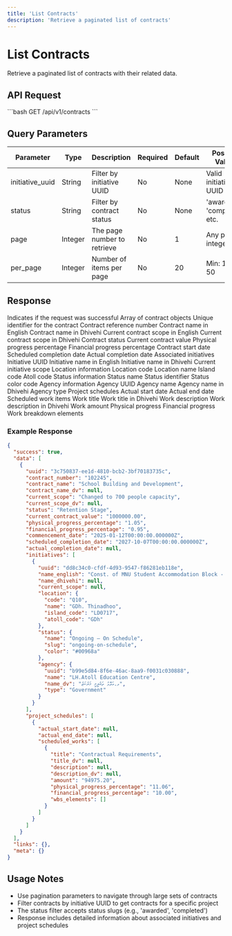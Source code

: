 ```yaml
---
title: 'List Contracts'
description: 'Retrieve a paginated list of contracts'
---
```


# List Contracts

Retrieve a paginated list of contracts with their related data.

## API Request

<Card title="GET All Contracts" icon="file-contract">
  ```bash
  GET /api/v1/contracts
  ```
</Card>

## Query Parameters

| Parameter | Type | Description | Required | Default | Possible Values |
|-----------|------|-------------|----------|---------|-----------------|
| initiative_uuid | String | Filter by initiative UUID | No | None | Valid initiative UUID |
| status | String | Filter by contract status | No | None | 'awarded', 'completed', etc. |
| page | Integer | The page number to retrieve | No | 1 | Any positive integer |
| per_page | Integer | Number of items per page | No | 20 | Min: 1, Max: 50 |

## Response

<ResponseField name="success" type="boolean">
  Indicates if the request was successful
</ResponseField>

<ResponseField name="data" type="array">
  Array of contract objects
  <Expandable title="Properties">
    <ResponseField name="uuid" type="string">
      Unique identifier for the contract
    </ResponseField>
    <ResponseField name="contract_number" type="string">
      Contract reference number
    </ResponseField>
    <ResponseField name="contract_name" type="string">
      Contract name in English
    </ResponseField>
    <ResponseField name="contract_name_dv" type="string">
      Contract name in Dhivehi
    </ResponseField>
    <ResponseField name="current_scope" type="string">
      Current contract scope in English
    </ResponseField>
    <ResponseField name="current_scope_dv" type="string">
      Current contract scope in Dhivehi
    </ResponseField>
    <ResponseField name="status" type="string">
      Contract status
    </ResponseField>
    <ResponseField name="current_contract_value" type="string">
      Current contract value
    </ResponseField>
    <ResponseField name="physical_progress_percentage" type="string">
      Physical progress percentage
    </ResponseField>
    <ResponseField name="financial_progress_percentage" type="string">
      Financial progress percentage
    </ResponseField>
    <ResponseField name="commencement_date" type="string">
      Contract start date
    </ResponseField>
    <ResponseField name="scheduled_completion_date" type="string">
      Scheduled completion date
    </ResponseField>
    <ResponseField name="actual_completion_date" type="string">
      Actual completion date
    </ResponseField>
    <ResponseField name="initiatives" type="array">
      Associated initiatives
      <Expandable title="Properties">
        <ResponseField name="uuid" type="string">Initiative UUID</ResponseField>
        <ResponseField name="name_english" type="string">Initiative name in English</ResponseField>
        <ResponseField name="name_dhivehi" type="string">Initiative name in Dhivehi</ResponseField>
        <ResponseField name="current_scope" type="string">Current initiative scope</ResponseField>
        <ResponseField name="location" type="object">
          Location information
          <Expandable title="Properties">
            <ResponseField name="code" type="string">Location code</ResponseField>
            <ResponseField name="name" type="string">Location name</ResponseField>
            <ResponseField name="island_code" type="string">Island code</ResponseField>
            <ResponseField name="atoll_code" type="string">Atoll code</ResponseField>
          </Expandable>
        </ResponseField>
        <ResponseField name="status" type="object">
          Status information
          <Expandable title="Properties">
            <ResponseField name="name" type="string">Status name</ResponseField>
            <ResponseField name="slug" type="string">Status identifier</ResponseField>
            <ResponseField name="color" type="string">Status color code</ResponseField>
          </Expandable>
        </ResponseField>
        <ResponseField name="agency" type="object">
          Agency information
          <Expandable title="Properties">
            <ResponseField name="uuid" type="string">Agency UUID</ResponseField>
            <ResponseField name="name" type="string">Agency name</ResponseField>
            <ResponseField name="name_dv" type="string">Agency name in Dhivehi</ResponseField>
            <ResponseField name="type" type="string">Agency type</ResponseField>
          </Expandable>
        </ResponseField>
      </Expandable>
    </ResponseField>
    <ResponseField name="project_schedules" type="array">
      Project schedules
      <Expandable title="Properties">
        <ResponseField name="actual_start_date" type="string">Actual start date</ResponseField>
        <ResponseField name="actual_end_date" type="string">Actual end date</ResponseField>
        <ResponseField name="scheduled_works" type="array">
          Scheduled work items
          <Expandable title="Properties">
            <ResponseField name="title" type="string">Work title</ResponseField>
            <ResponseField name="title_dv" type="string">Work title in Dhivehi</ResponseField>
            <ResponseField name="description" type="string">Work description</ResponseField>
            <ResponseField name="description_dv" type="string">Work description in Dhivehi</ResponseField>
            <ResponseField name="amount" type="string">Work amount</ResponseField>
            <ResponseField name="physical_progress_percentage" type="string">Physical progress</ResponseField>
            <ResponseField name="financial_progress_percentage" type="string">Financial progress</ResponseField>
            <ResponseField name="wbs_elements" type="array">Work breakdown elements</ResponseField>
          </Expandable>
        </ResponseField>
      </Expandable>
    </ResponseField>
  </Expandable>
</ResponseField>

### Example Response

```json
{
  "success": true,
  "data": [
    {
      "uuid": "3c750837-ee1d-4810-bcb2-3bf70183735c",
      "contract_number": "102245",
      "contract_name": "School Building and Development",
      "contract_name_dv": null,
      "current_scope": "Changed to 700 people capacity",
      "current_scope_dv": null,
      "status": "Retention Stage",
      "current_contract_value": "1000000.00",
      "physical_progress_percentage": "1.05",
      "financial_progress_percentage": "0.95",
      "commencement_date": "2025-01-12T00:00:00.000000Z",
      "scheduled_completion_date": "2027-10-07T00:00:00.000000Z",
      "actual_completion_date": null,
      "initiatives": [
        {
          "uuid": "dd8c34c0-cfdf-4d93-9547-f86281eb118e",
          "name_english": "Const. of MNU Student Accommodation Block - GDh.Thinadhoo",
          "name_dhivehi": null,
          "current_scope": null,
          "location": {
            "code": "Q10",
            "name": "GDh. Thinadhoo",
            "island_code": "LD0717",
            "atoll_code": "GDh"
          },
          "status": {
            "name": "Ongoing – On Schedule",
            "slug": "ongoing-on-schedule",
            "color": "#00968a"
          },
          "agency": {
            "uuid": "b99e5d84-8f6e-46ac-8aa9-f0031c030888",
            "name": "LH.Atoll Education Centre",
            "name_dv": "ޅ.އަތޮޅު ތަޢުލީމީ މަރުކަޒު",
            "type": "Government"
          }
        }
      ],
      "project_schedules": [
        {
          "actual_start_date": null,
          "actual_end_date": null,
          "scheduled_works": [
            {
              "title": "Contractual Requirements",
              "title_dv": null,
              "description": null,
              "description_dv": null,
              "amount": "94975.20",
              "physical_progress_percentage": "11.06",
              "financial_progress_percentage": "10.00",
              "wbs_elements": []
            }
          ]
        }
      ]
    }
  ],
  "links": {},
  "meta": {}
}
```

## Usage Notes

- Use pagination parameters to navigate through large sets of contracts
- Filter contracts by initiative UUID to get contracts for a specific project
- The status filter accepts status slugs (e.g., 'awarded', 'completed')
- Response includes detailed information about associated initiatives and project schedules 